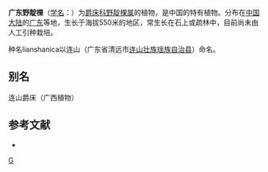 {{Speciesbox
| genus = Mananthes
| species = lianshanica
| authority = H. S. Lo
}}

'''广东野靛棵'''（[[学名|学名]]：{{lang|la|''Mananthes lianshanica''}}）为[[爵床科|爵床科]][[野靛棵属|野靛棵属]]的植物，是中国的特有植物。分布在[[中国大陆|中国大陆]]的[[广东|广东]]等地，生长于海拔550米的地区，常生长在石上或疏林中，目前尚未由人工引种栽培。

种名lianshanica以连山（广东省清远市[[连山壮族瑶族自治县|连山壮族瑶族自治县]]）命名。

== 别名 ==
连山爵床（广西植物）

== 参考文献 ==
<div class="references-small">
* {{cite web| url =http://www.bioinfo.cn/db05/KmzwSpecies.php?action=view&id=845| title =广东野靛棵| work =《中国高等植物数据库全库》| publisher =中国科学院微生物研究所| author =昆明植物研究所| accessdate =2009-02-21| deadurl =yes| archiveurl =https://web.archive.org/web/20160305073811/http://www.bioinfo.cn/db05/KmzwSpecies.php?action=view&id=845| archivedate =2016-03-05}}
</div>
{{Taxonbar|from=Q11061807}}

[[Category:野靛棵属|G]]


{{植物小作品}}